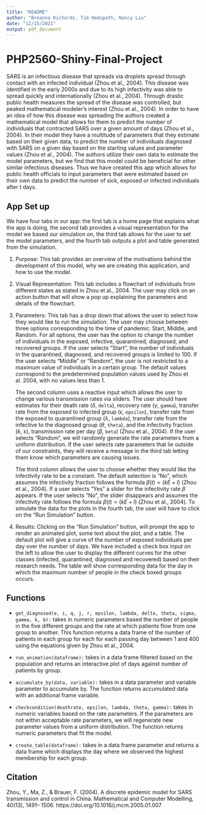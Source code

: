```yaml
---
title: "README"
author: "Breanna Richards, Tim Hedspeth, Nancy Liu"
date: "12/15/2021"
output: pdf_document
---
```


# PHP2560-Shiny-Final-Project

SARS is an infectious disease that spreads via droplets spread through contact with an infected individual (Zhou et al., 2004). This disease was identified in the early 2000s and due to its high infectivity was able to spread quickly and internationally (Zhou et al., 2004). Through drastic public health measures the spread of the disease was controlled, but peaked mathematical modeler's interest (Zhou et al., 2004). In order to have an idea of how this disease was spreading the authors created a mathematical model that allows for them to predict the number of individuals that contracted SARS over a given amount of days (Zhou et al., 2004). In their model they have a multitude of parameters that they estimate based on their given data, to predict the number of individuals diagnosed with SARS on a given day based on the starting values and parameter values (Zhou et al., 2004). The authors utilize their own data to estimate the model parameters, but we find that this model could be beneficial for other similar infectious diseases. Thus we have created this app which allows for public health officials to input parameters that were estimated based on their own data to predict the number of sick, exposed or infected individuals after $t$ days. 

## App Set up

We have four tabs in our app: the first tab is a home page that explains what the app is doing, the second tab provides a visual representation for the model we based our simulation on, the third tab allows for the user to set the model parameters, and the fourth tab outputs a plot and table generated from the simulation. 

1. Purpose: This tab provides an overview of the motivations behind the development of this model, why we are creating this application, and how to use the model.

2. Visual Representation: This tab includes a flowchart of individuals from different states as stated in Zhou et al., 2004. The user may click on an action button that will show a pop up explaining the parameters and details of the flowchart.

3. Parameters: This tab has a drop down that allows the user to select how they would like to run the simulation. The user may choose between three options corresponding to the time of pandemic: Start, Middle, and Random. For all options, the user has the option to change the number of individuals in the exposed, infective, quarantined, diagnosed, and recovered groups. If the user selects "Start", the number of individuals in the quarantined, diagnosed, and recovered groups is limited to 100. If the user selects "Middle" or "Random", the user is not restricted to a maximum value of individuals in a certain group. The default values correspond to the predetermined population values used by Zhou et al. 2004, with no values less than 1.

    The second column uses a reactive input which allows the user to change various transmission rates via sliders. The user should have estimates for their  death rate ($\delta$, `delta`), recovery rate ($\gamma$, `gamma`), transfer rate from the exposed to infected group ($\epsilon$, `epsilon`), transfer rate from the exposed to quarantined group ($\lambda$, `lambda`), transfer rate from the infective to the diagnosed group ($\theta$, `theta`), and the infectivity fraction ($k$, `k`), transmission rate per day ($\beta$, `beta`) (Zhou et al., 2004). If the user selects "Random", we will randomly generate the rate parameters from a uniform distribution. If the user selects rate parameters that lie outside of our constraints, they will receive a message in the third tab letting them know which parameters are causing issues.
    
    The third column allows the user to choose whether they would like the infectivity rate to be a constant. The default selection is "No", which assumes the infectivity fraction follows the formula $\beta(t) = (kE + I)$ (Zhou et al., 2004). If a user selects "Yes" a slider for the infectivity rate $\beta$ appears. If the user selects "No", the slider disappears and assumes the infectivity rate follows the formula $\beta(t) = (kE + I)$ (Zhou et al., 2004). To simulate the data for the plots in the fourth tab, the user will have to click on the "Run Simulation" button.

4. Results: Clicking on the "Run Simulation" button, will prompt the app to render an animated plot, some text about the plot, and a table. The default plot will give a curve of the number of exposed individuals per day over the number of days. We have included a check box input on the left to allow the user to display the different curves for the other classes (infected, quarantined, diagnosed and recovered) based on their research needs. The table will show corresponding data for the day in which the maximum number of people in the check boxed groups occurs.

## Functions

- `get_diagnosed(e, i, q, j, r, epsilon, lambda, delta, theta, sigma, gamma, k, b):` takes in numeric parameters based the number of people in the five different groups and the rate at which patients flow from one group to another. This function returns a data frame of the number of patients in each group for each for each passing day between 1 and 400 using the equations given by Zhou et al., 2004.

- `run_animation(dataframe):` takes in a data frame filtered based on the population and returns an interactive plot of days against number of patients by group.

- `accumulate_by(data, variable):` takes in a data parameter and variable parameter to accumulate by. The function returns accumulated data with an additional frame variable.

- `checkcondition(deathrate, epsilon, lambda, theta, gamma):` takes in numeric variables based on the rate parameters. If the parameters are not within acceptable rate parameters, we will regenerate new parameter values from a uniform distribution. The function returns numeric parameters that fit the model.

- `create_table(dataframe):` takes in a data frame parameter and returns a data frame which displays the day where we observed the highest membership for each group.

## Citation 
Zhou, Y., Ma, Z., & Brauer, F. (2004). A discrete epidemic model for SARS transmission and control in China. Mathematical and Computer Modelling, 40(13), 1491–         1506. https://doi.org/10.1016/j.mcm.2005.01.007
